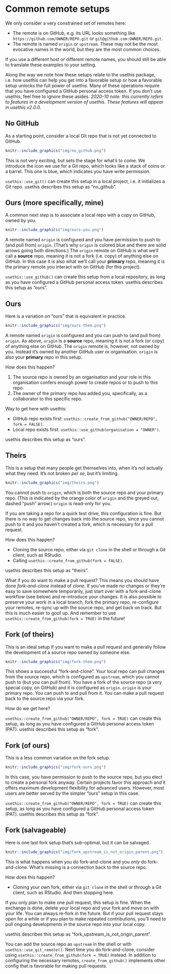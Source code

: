 # Common remote setups {#common-remote-setups}

We only consider a very constrained set of remotes here:

* The remote is on GitHub, e.g. its URL looks something like `https://github.com/OWNER/REPO.git` or `git@github.com:OWNER/REPO.git`.
* The remote is named `origin` or `upstream`. These may not be the most evocative names in the world, but they are the most common choices.

If you use a different host or different remote names, you should still be able to translate these examples to your setting.

Along the way we note how these setups relate to the usethis package, i.e. how usethis can help you get into a favorable setup or how a favorable setup unlocks the full power of usethis. Many of these operations require that you have configured a GitHub personal access token. If you don't use usethis, feel free to ignore these asides. *2020-10 note: this currently refers to features in a development version of usethis. These features will appear in usethis v2.0.0.*

## No GitHub

As a starting point, consider a local Git repo that is not yet connected to GitHub.

```r
knitr::include_graphics("img/no_github.png")
```

This is not very exciting, but sets the stage for what's to come. We introduce the icon we use for a Git repo, which looks like a stack of coins or a barrel. This one is blue, which indicates you have write permission.

`usethis::use_git()` can create this setup in a local project, i.e. it initializes a Git repo. usethis describes this setup as "no_github".

## Ours (more specifically, mine) {#ours-you}

A common next step is to associate a local repo with a copy on GitHub, owned by you.

```r
knitr::include_graphics("img/ours-you.png")
```

A remote named `origin` is configured and you have permission to push to (and pull from) `origin`. (That's why `origin` is colored blue and there are solid arrows going both directions.) The `origin` remote on GitHub is what we'll call a **source** repo, meaning it is not a fork (i.e. copy) of anything else on GitHub. In this case it is also what we'll call your **primary** repo, meaning it is the primary remote you interact with on GitHub (for this project).

`usethis::use_github()` can create this setup from a local repository, as long as you have configured a GitHub personal access token. usethis describes this setup as "ours".

## Ours {#ours-them}

Here is a variation on "ours" that is equivalent in practice.

```r
knitr::include_graphics("img/ours-them.png")
```

A remote named `origin` is configured and you can push to (and pull from) `origin`. As above, `origin` is a **source** repo, meaning it is not a fork (or copy) of anything else on GitHub. The `origin` remote is, however, not owned by you. Instead it's owned by another GitHub user or organisation. `origin` is also your **primary** repo in this setup.

How does this happen?

1. The source repo is owned by an organisation and your role in this organisation confers enough power to create repos or to push to this repo.
2. The owner of the primary repo has added you, specifically, as a collaborator to this specific repo.

Way to get here with usethis:

* GitHub repo exists first: `usethis::create_from_github("OWNER/REPO", fork = FALSE)`.
* Local repo exists first: `usethis::use_github(organisation = "OWNER")`.

usethis describes this setup as "ours".

## Theirs {#theirs}

This is a setup that many people get themselves into, when it's not actually what they need. It's not broken *per se*, but it's limiting.

```r
knitr::include_graphics("img/theirs.png")
```

You cannot push to `origin`, which is both the source repo and your primary repo. (This is indicated by the orange color of `origin` and the greyed out, dashed "push" arrow.) `origin` is read-only for you.

If you are taking a repo for a quick test drive, this configuration is fine. But there is no way to get changes back into the source repo, since you cannot push to it and you haven't created a fork, which is necessary for a pull request.

How does this happen?

* Cloning the source repo, either via `git clone` in the shell or through a Git client, such as RStudio.
* Calling `usethis::create_from_github(fork = FALSE)`.

usethis describes this setup as "theirs".

What if you do want to make a pull request? This means you should have done *fork-and-clone* instead of *clone*. If you've made no changes or they're easy to save somewhere temporarily, just start over with a fork-and-clone workflow (see below) and re-introduce your changes. It is also possible to preserve your work in a local branch, fork the primary repo, re-configure your remotes, re-sync up with the source repo, and get back on track. But this is much easier to goof up. And remember to use `usethis::create_from_github(fork = TRUE)` in the future!

## Fork (of theirs) {#fork-them}

This is an ideal setup if you want to make a pull request and generally follow the development of a source repo owned by someone else.

```r
knitr::include_graphics("img/fork-them.png")
```

This shows a successful "fork-and-clone". Your local repo can pull changes from the source repo, which is configured as `upstream`, which you cannot push to (but you can pull from). You have a fork of the source repo (a very special copy, on GitHub) and it is configured as `origin`. `origin` is your primary repo. You can push to and pull from it. You can make a pull request back to the source repo via your fork.

How do we get here?

`usethis::create_from_github("OWNER/REPO", fork = TRUE)` can create this setup, as long as you have configured a GitHub personal access token (PAT). usethis describes this setup as "fork".

## Fork (of ours)

This is a less common variation on the fork setup.

```r
knitr::include_graphics("img/fork-ours.png")
```

In this case, you have permission to push to the source repo, but you elect to create a personal fork anyway. Certain projects favor this approach and it offers maximum development flexibility for advanced users. However, most users are better served by the simpler "ours" setup in this case.

`usethis::create_from_github("OWNER/REPO", fork = TRUE)` can create this setup, as long as you have configured a GitHub personal access token (PAT). usethis describes this setup as "fork".
 
## Fork (salvageable) {#fork_upstream_is_not_origin_parent}

Here is one last fork setup that's sub-optimal, but it can be salvaged.

```r
knitr::include_graphics("img/fork_upstream_is_not_origin_parent.png")
```

This is what happens when you do fork-and-clone and you *only* do fork-and-clone. What's missing is a connection back to the source repo.

How does this happen?

* Cloning your own fork, either via `git clone` in the shell or through a Git client, such as RStudio. And then stopping here.

If you only plan to make one pull request, this setup is fine. When the exchange is done, delete your local repo and your fork and move on with your life. You can always re-fork in the future. But if your pull request stays open for a while or if you plan to make repeated contributions, you'll need to pull ongoing developments in the source repo into your local copy.

usethis describes this setup as "fork_upstream_is_not_origin_parent".

You can add the source repo as `upstream` in the shell or with `usethis::use_git_remote()`. Next time you do fork-and-clone, consider using `usethis::create_from_github(fork = TRUE)` instead. In addition to configuring the necessary remotes, `create_from_github()` implements other config that is favorable for making pull requests.
